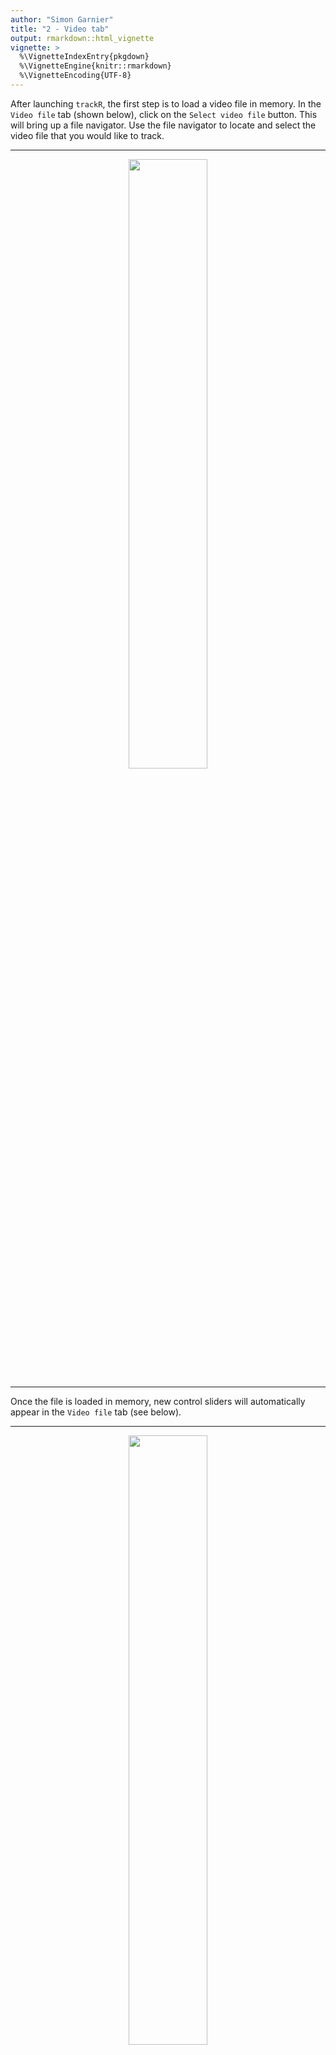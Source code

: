 ```yaml
---
author: "Simon Garnier"
title: "2 - Video tab"
output: rmarkdown::html_vignette
vignette: >
  %\VignetteIndexEntry{pkgdown}
  %\VignetteEngine{knitr::rmarkdown}
  %\VignetteEncoding{UTF-8}
---
```


After launching `trackR`, the first step is to load a video file in memory. In 
the `Video file` tab (shown below), click on the `Select video file` button. This 
will bring up a file navigator. Use the file navigator to locate and select the 
video file that you would like to track. 

--- 

<center> ![](../man/figures/video_notloaded.png){width=50%} </center>

---

Once the file is loaded in memory, new control sliders will automatically appear
in the `Video file` tab (see below). 

---

<center> ![](../man/figures/video_loaded.png){width=50%} </center>

---

+ `Video range` allows you to exclude parts of the video (at the beginning and 
end only) from the tracking process. This can be useful to ignore, for instance, 
the beginning of an experiment during which the animals are habituating to the 
environment. 
+ `Display size` allows you to change the size of the video display, for instance
if the video is too wide for the screen. It doesn't affect the video or tracking 
quality. 
+ `Video quality` allows you to reduce the resolution of the video. This can be 
useful to speed up the tracking process, at the expense of the tracking resolution. 

You can use the slider at the bottom of the control panel to navigate through 
the video. 
